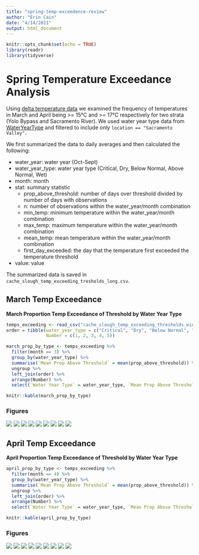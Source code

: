```yaml
---
title: "spring-temp-exceedence-review"
author: "Erin Cain"
date: "4/14/2021"
output: html_document
---
```


```r
knitr::opts_chunk$set(echo = TRUE)
library(readr)
library(tidyverse)
```

# Spring Temperature Exceedance Analysis

Using [delta temperature data](https://github.com/CSAMP/delta-secchi-temperature-data) we examined the frequency of temperatures in March and April being >= 15°C and >= 17°C respectively for two strata (Yolo Bypass and Sacramento River). We used water year type data from [WaterYearType](https://github.com/FlowWest/waterYearType) and filtered to include only `location == "Sacramento Valley".`

We first summarized the data to daily averages and then calculated the following:

* water_year: water year (Oct-Sept)
* water_year_type: water year type (Critical, Dry, Below Normal, Above Normal, Wet)
* month: month
* stat: summary statistic 
  * prop_above_threshold: number of days over threshold divided by number of days with observations
  * n: number of observations within the water_year/month combination
  * min_temp: minimum temperature within the water_year/month combination
  * max_temp: maximum temperature within the water_year/month combination
  * mean_temp: mean temperature within the water_year/month combination
  * first_day_exceeded: the day that the temperature first exceeded the temperature threshold
* value: value

The summarized data is saved in `cache_slough_temp_exceeding_tresholds_long.csv`.




## March Temp Exceedance 

**March Proportion Temp Exceedance of Threshold by Water Year Type**

```r
temps_exceeding <- read_csv("cache_slough_temp_exceeding_thresholds_wide.csv")
order = tibble(water_year_type = c("Critical", "Dry", "Below Normal", "Above Normal", "Wet"),
               Number = c(1, 2, 3, 4, 5)) 

march_prop_by_type <- temps_exceeding %>% 
  filter(month == 3) %>% 
  group_by(water_year_type) %>% 
  summarise(`Mean Prop Above Threshold` = mean(prop_above_threshold)) %>% 
  ungroup %>%
  left_join(order) %>% 
  arrange(Number) %>%
  select(`Water Year Type` = water_year_type, `Mean Prop Above Threshold`)  %>% na.omit  

knitr::kable(march_prop_by_type)
```

### Figures 

![](figures/temp-exceedenceMarch2001.jpg)
![](figures/temp-exceedenceMarch2002.jpg)
![](figures/temp-exceedenceMarch2003.jpg)
![](figures/temp-exceedenceMarch2005.jpg)
![](figures/temp-exceedenceMarch2007.jpg)
![](figures/temp-exceedenceMarch2010.jpg)
![](figures/temp-exceedenceMarch2013.jpg)
![](figures/temp-exceedenceMarch2015.jpg)
![](figures/temp-exceedenceMarch2019.jpg)

## April Temp Exceedance

**April Proportion Temp Exceedance of Threshold by Water Year Type**

```r
april_prop_by_type <- temps_exceeding %>% 
  filter(month == 4) %>% 
  group_by(water_year_type) %>% 
  summarise(`Mean Prop Above Threshold` = mean(prop_above_threshold)) %>% 
  ungroup %>%
  left_join(order) %>% 
  arrange(Number) %>%
  select(`Water Year Type` = water_year_type, `Mean Prop Above Threshold`)  %>% na.omit    

knitr::kable(april_prop_by_type)
```

### Figures 


![](figures/temp-exceedenceApril1997.jpg)
![](figures/temp-exceedenceApril2002.jpg)
![](figures/temp-exceedenceApril2007.jpg)
![](figures/temp-exceedenceApril2008.jpg)
![](figures/temp-exceedenceApril2009.jpg)
![](figures/temp-exceedenceApril2013.jpg)
![](figures/temp-exceedenceApril2014.jpg)
![](figures/temp-exceedenceApril2015.jpg)
![](figures/temp-exceedenceApril2019.jpg)
